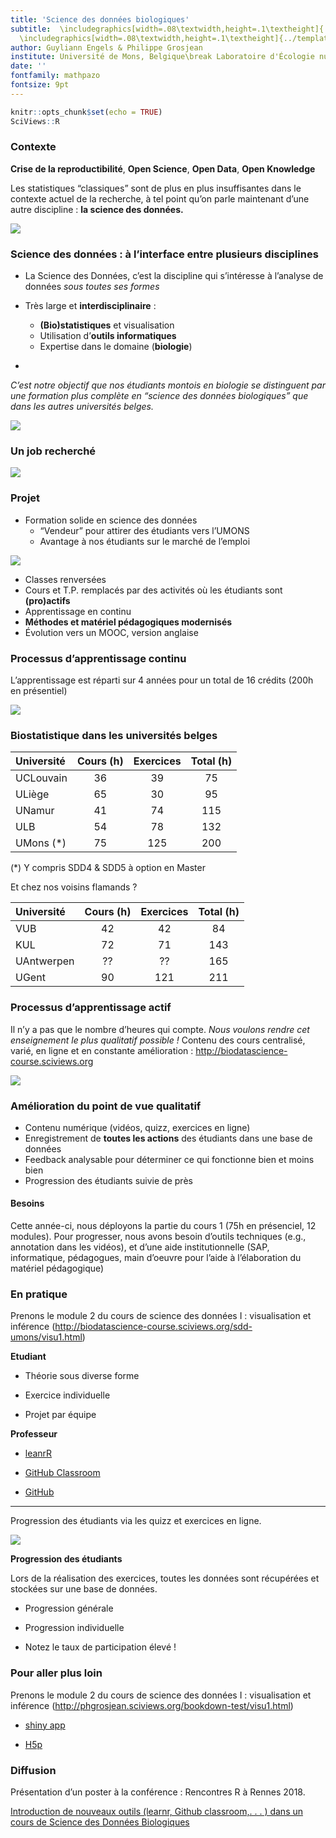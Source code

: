 ```yaml
---
title: 'Science des données biologiques'
subtitle:  \includegraphics[width=.08\textwidth,height=.1\textheight]{../template/biodatascience.png}
  \includegraphics[width=.08\textwidth,height=.1\textheight]{../template/SciViews-logo.pdf} \vfill Rendons les étudiants actifs de leurs apprentissages 
author: Guyliann Engels & Philippe Grosjean 
institute: Université de Mons, Belgique\break Laboratoire d'Écologie numérique des Milieux aquatiques\break \includegraphics[width=.08\textwidth,height=.1\textheight]{../template/EcoNum-logo.pdf} \break \url{http://biodatascience-course.sciviews.org} \break \url{sdd@sciviews.org}
date: ''
fontfamily: mathpazo
fontsize: 9pt
---
```


```r
knitr::opts_chunk$set(echo = TRUE)
SciViews::R
```


### Contexte 

 **Crise de la reproductibilité**, **Open Science**, **Open Data**, **Open Knowledge**

Les statistiques “classiques” sont de plus en plus insuffisantes dans le contexte actuel de la recherche, à tel point qu'on parle maintenant d'une autre discipline\ : **la science des données.**

![](image/StatisticsisDead.png)


### Science des données : à l'interface entre plusieurs disciplines

\columnsbegin
\columnhalf

- La Science des Données, c'est la discipline qui s'intéresse à l'analyse de données _sous toutes ses formes_

- Très large et **interdisciplinaire** :
    + **(Bio)statistiques** et visualisation
    + Utilisation d'**outils informatiques**
    + Expertise dans le domaine (**biologie**)

- \alert{Il faut maîtriser simultanément les 3 domaines pour être un scientifique des données.}

*C'est notre objectif que nos étudiants montois en biologie se distinguent par une formation plus complète en "science des données biologiques" que dans les autres universités belges.*

\columnhalf

![](image/data-science-venn.png)

\columnsend

### Un job recherché

![](image/best-job.png)


### Projet

- Formation solide en science des données
    * "Vendeur" pour attirer des étudiants vers l'UMONS
    * Avantage à nos étudiants sur le marché de l'emploi

![](image/data-scientist-useful.jpg)

- Classes renversées
- Cours et T.P. remplacés par des activités où les étudiants sont **(pro)actifs**
- Apprentissage en continu
- **Méthodes et matériel pédagogiques modernisés**
- Évolution vers un MOOC, version anglaise


### Processus d’apprentissage continu

L'apprentissage est réparti sur 4 années pour un total de 16 crédits (200h en présentiel)

![](image/processus.png)


### Biostatistique dans les universités belges

| Université   | Cours (h) | Exercices |  Total (h)  |
|:-------------|:---------:|:---------:|:-----------:|
| UCLouvain    |    36     |     39    |   75        |
| ULiège       |    65     |     30    |   95        |
| UNamur       |    41     |     74    |   115       |
| ULB          |    54     |     78    |   132       |
| UMons (*)    |    75     |    125    |   200       |

(*) Y compris SDD4 & SDD5 à option en Master

Et chez nos voisins flamands\ ?

| Université   | Cours (h) | Exercices |  Total (h)  |
|:-------------|:---------:|:---------:|:-----------:|
| VUB          |    42     |    42     |   84        |
| KUL          |    72     |    71     |   143       |
| UAntwerpen   |    ??     |    ??     |   165       |
| UGent        |    90     |   121     |   211       |


### Processus d'apprentissage actif

Il n'y a pas que le nombre d'heures qui compte. *Nous voulons rendre cet enseignement le plus qualitatif possible\ !* Contenu des cours centralisé, varié, en ligne et en constante amélioration :  <http://biodatascience-course.sciviews.org>

![](image/apprentissage.png)


### Amélioration du point de vue qualitatif

- Contenu numérique (vidéos, quizz, exercices en ligne)
- Enregistrement de **toutes les actions** des étudiants dans une base de données
- Feedback analysable pour déterminer ce qui fonctionne bien et moins bien
- Progression des étudiants suivie de près

#### Besoins

Cette année-ci, nous déployons la partie du cours 1 (75h en présenciel, 12 modules). Pour progresser, nous avons besoin d'outils techniques (e.g., annotation dans les vidéos), et d'une aide institutionnelle (SAP, informatique, pédagogues, main d'oeuvre pour l'aide à l'élaboration du matériel pédagogique)


### En pratique 

Prenons le module 2 du cours de science des données I : visualisation et inférence (<http://biodatascience-course.sciviews.org/sdd-umons/visu1.html>)

\hfill

\hfill


\columnsbegin
\columnhalf

**Etudiant**

\hfill

- Théorie sous diverse forme

- Exercice individuelle

- Projet par équipe

\columnhalf

**Professeur**

\hfill

- [leanrR](https://rstudio.github.io/learnr/)

- [GitHub Classroom](https://classroom.github.com)

- [GitHub](https://github.com)

\columnsend

___

Progression des étudiants via les quizz et exercices en ligne.

\columnsbegin
\columnlarge

![](image/progression.png)

\columnsmall

**Progression des étudiants**

\hfill

Lors de la réalisation des exercices, toutes les données sont récupérées et stockées sur une base de données.

- Progression générale

- Progression individuelle

- Notez le taux de participation élevé\ !

\columnsend


### Pour aller plus loin

Prenons le module 2 du cours de science des données I : visualisation et inférence (<http://phgrosjean.sciviews.org/bookdown-test/visu1.html>)

- [shiny app](https://shiny.rstudio.com)

- [H5p](https://h5p.com)


### Diffusion

Présentation d'un poster à la conférence : Rencontres R à Rennes 2018.

[Introduction de nouveaux outils (learnr, Github classroom,. . . ) dans un cours de Science des Données Biologiques](https://github.com/BioDataScience-Course/RencontresRRennes2018)

\hfill

\alert{Grand intérêt marqué par les professeurs présents}
